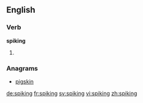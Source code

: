 ==English==

===Verb===
'''spiking'''

# {{present participle of|spike}}

===Anagrams===
* [[pigskin#English|pigskin]]

[[de:spiking]]
[[fr:spiking]]
[[sv:spiking]]
[[vi:spiking]]
[[zh:spiking]]